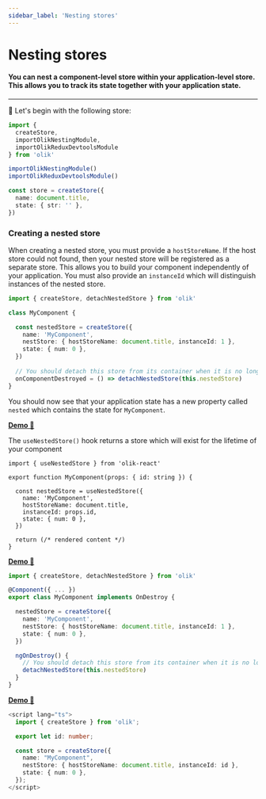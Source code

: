 ```yaml
---
sidebar_label: 'Nesting stores'
---
```


# Nesting stores

#### You can nest a component-level store within your application-level store. This allows you to track its state together with your application state. 

---

🥚 Let's begin with the following store:
```ts
import {
  createStore,
  importOlikNestingModule,
  importOlikReduxDevtoolsModule
} from 'olik'

importOlikNestingModule()
importOlikReduxDevtoolsModule()

const store = createStore({
  name: document.title,
  state: { str: '' },
})
```

### Creating a nested store
When creating a nested store, you must provide a `hostStoreName`. If the host store could not found, then your nested store will be registered as a separate store. This allows you to build your component independently of your application. You must also provide an `instanceId` which will distinguish instances of the nested store.


<Tabs groupId="frameworks">
<TabItem value="no framework" label="No framework">

```ts
import { createStore, detachNestedStore } from 'olik'

class MyComponent {

  const nestedStore = createStore({
    name: 'MyComponent',
    nestStore: { hostStoreName: document.title, instanceId: 1 },
    state: { num: 0 },
  })
  
  // You should detach this store from its container when it is no longer being used
  onComponentDestroyed = () => detachNestedStore(this.nestedStore)
}
```
You should now see that your application state has a new property called `nested` which contains the state for `MyComponent`.

[**Demo 🥚**](https://codesandbox.io/s/attached-component-store-d9xqk?file=/src/index.ts)

</TabItem>
<TabItem value="react" label="React">

The `useNestedStore()` hook returns a store which will exist for the lifetime of your component
```tsx
import { useNestedStore } from 'olik-react'

export function MyComponent(props: { id: string }) {
  
  const nestedStore = useNestedStore({
    name: 'MyComponent',
    hostStoreName: document.title,
    instanceId: props.id,
    state: { num: 0 },
  })

  return (/* rendered content */)
}
```
[**Demo 🥚**](https://codesandbox.io/s/olik-react-nested-stores-ve6lj?file=/src/App.tsx)

</TabItem>
<TabItem value="angular" label="Angular">

```ts
import { createStore, detachNestedStore } from 'olik'

@Component({ ... })
export class MyComponent implements OnDestroy {

  nestedStore = createStore({
    name: 'MyComponent',
    nestStore: { hostStoreName: document.title, instanceId: 1 },
    state: { num: 0 },
  })

  ngOnDestroy() {
    // You should detach this store from its container when it is no longer being used
    detachNestedStore(this.nestedStore)
  }
}
```
[**Demo 🥚**](https://codesandbox.io/s/olik-ng-nested-stores-gt4bg?file=/src/app/incrementor/incrementor.component.ts)

</TabItem>
<TabItem value="svelte" label="Svelte">

```ts
<script lang="ts">
  import { createStore } from 'olik';

  export let id: number;

  const store = createStore({
    name: "MyComponent",
    nestStore: { hostStoreName: document.title, instanceId: id },
    state: { num: 0 },
  });
</script>
```

</TabItem>
</Tabs>


